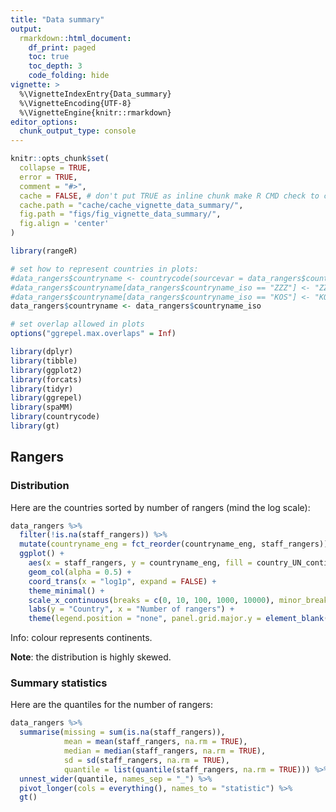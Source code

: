 ```yaml
---
title: "Data summary"
output: 
  rmarkdown::html_document:
    df_print: paged
    toc: true
    toc_depth: 3
    code_folding: hide
vignette: >
  %\VignetteIndexEntry{Data_summary}
  %\VignetteEncoding{UTF-8}
  %\VignetteEngine{knitr::rmarkdown}
editor_options: 
  chunk_output_type: console
---
```


<style type="text/css">
.main-container {
  max-width: 1200px;
  margin-left: auto;
  margin-right: auto;
}
</style>

```r
knitr::opts_chunk$set(
  collapse = TRUE,
  error = TRUE,
  comment = "#>",
  cache = FALSE, # don't put TRUE as inline chunk make R CMD check to crash
  cache.path = "cache/cache_vignette_data_summary/",
  fig.path = "figs/fig_vignette_data_summary/",
  fig.align = 'center'
)

library(rangeR)

# set how to represent countries in plots:
#data_rangers$countryname <- countrycode(sourcevar = data_rangers$countryname_iso, "iso3c", "unicode.symbol")
#data_rangers$countryname[data_rangers$countryname_iso == "ZZZ"] <- "ZZZ"
#data_rangers$countryname[data_rangers$countryname_iso == "KOS"] <- "KOS"
data_rangers$countryname <- data_rangers$countryname_iso

# set overlap allowed in plots 
options("ggrepel.max.overlaps" = Inf)
```

```r
library(dplyr)
library(tibble)
library(ggplot2)
library(forcats)
library(tidyr)
library(ggrepel)
library(spaMM)
library(countrycode)
library(gt)
```

## Rangers

### Distribution

Here are the countries sorted by number of rangers (mind the log scale):

```r
data_rangers %>%
  filter(!is.na(staff_rangers)) %>%
  mutate(countryname_eng = fct_reorder(countryname_eng, staff_rangers)) %>%
  ggplot() +
    aes(x = staff_rangers, y = countryname_eng, fill = country_UN_continent) +
    geom_col(alpha = 0.5) +
    coord_trans(x = "log1p", expand = FALSE) +
    theme_minimal() +
    scale_x_continuous(breaks = c(0, 10, 100, 1000, 10000), minor_breaks = NULL) +
    labs(y = "Country", x = "Number of rangers") +
    theme(legend.position = "none", panel.grid.major.y = element_blank())
```

Info: colour represents continents.

**Note**: the distribution is highly skewed.

### Summary statistics

Here are the quantiles for the number of rangers:
```r
data_rangers %>%
  summarise(missing = sum(is.na(staff_rangers)),
            mean = mean(staff_rangers, na.rm = TRUE),
            median = median(staff_rangers, na.rm = TRUE),
            sd = sd(staff_rangers, na.rm = TRUE),
            quantile = list(quantile(staff_rangers, na.rm = TRUE))) %>%
  unnest_wider(quantile, names_sep = "_") %>%
  pivot_longer(cols = everything(), names_to = "statistic") %>%
  gt()
```

